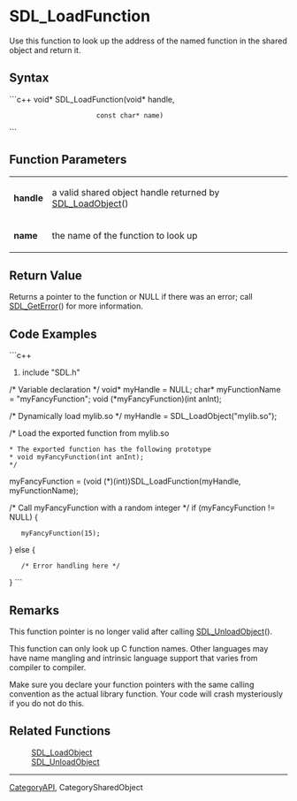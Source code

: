 

= SDL_LoadFunction =
Use this function to look up the address of the named function in the shared object and return it.


== Syntax ==
```c++
void* SDL_LoadFunction(void*       handle,
                       const char* name)
```

== Function Parameters ==
{|
|'''handle''' 
|a valid shared object handle returned by [[SDL_LoadObject]]()
|-
|'''name''' 
|the name of the function to look up
|}

== Return Value ==
Returns a pointer to the function or NULL if there was an error; call [[SDL_GetError]]() for more information.

== Code Examples ==
```c++
#include "SDL.h"

/* Variable declaration */
void* myHandle = NULL;
char* myFunctionName = "myFancyFunction";
void (*myFancyFunction)(int anInt);

/* Dynamically load mylib.so */
myHandle = SDL_LoadObject("mylib.so");

/* Load the exported function from mylib.so
 * The exported function has the following prototype
 * void myFancyFunction(int anInt);
 */
myFancyFunction = (void (*)(int))SDL_LoadFunction(myHandle, myFunctionName);

/* Call myFancyFunction with a random integer */
if (myFancyFunction != NULL) {
    myFancyFunction(15);
} else {
    /* Error handling here */
}
```

== Remarks ==
This function pointer is no longer valid after calling [[SDL_UnloadObject]]().

This function can only look up C function names. Other languages may have name mangling and intrinsic language support that varies from compiler to compiler.

Make sure you declare your function pointers with the same calling convention as the actual library function. Your code will crash mysteriously if you do not do this.


== Related Functions ==
: [[SDL_LoadObject]]
: [[SDL_UnloadObject]]

----
[[CategoryAPI]], CategorySharedObject
